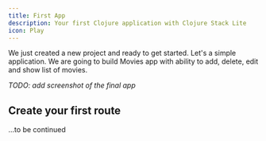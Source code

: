 ```yaml
---
title: First App
description: Your first Clojure application with Clojure Stack Lite
icon: Play
---
```


We just created a new project and ready to get started. Let's a simple application. 
We are going to build Movies app with ability to add, delete, edit and show list of movies.

_TODO: add screenshot of the final app_

## Create your first route

...to be continued
